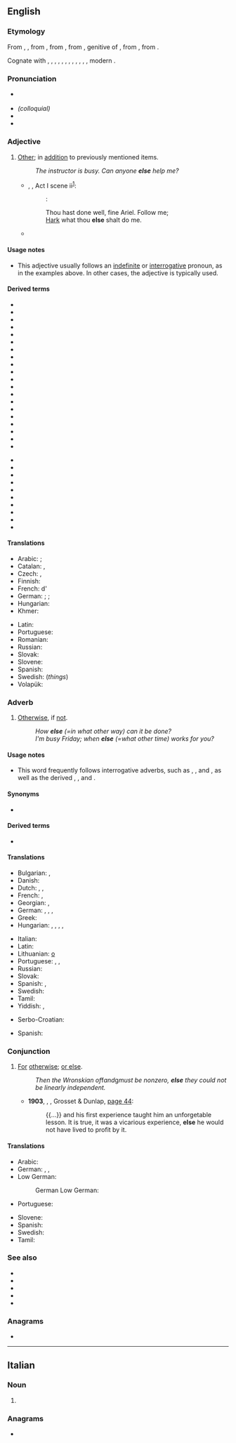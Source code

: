{{also|Else|-else}}
==English==

===Etymology===
{{root|en|ine-pro|*h₂el- (other)}}
From {{inh|en|enm|ells}}, {{m|enm|elles}}, from {{inh|en|ang|elles||other, otherwise, different}}, from {{inh|en|gmw-pro|*alljas}}, from {{inh|en|gem-pro|*aljas||of another, of something else}}, genitive of {{m|gem-pro|*aljaz||other}}, from {{inh|en|ine-pro|*h₂élyos}}, from {{m|ine-pro|*h₂el-||other}}.

Cognate with {{cog|ofs|elles||other}}, {{cog|goh|elles}}, {{m|goh|ellies||other}}, {{cog|da|eller||or}}, {{cog|da|ellers||otherwise}}, {{cog|sv|eljes}}, {{m|sv|eljest||or else, otherwise}}, {{cog|no|elles||else, otherwise}}, {{cog|got|𐌰𐌻𐌾𐌹𐍃||other}}, {{cog|la|alius||other, another}}, {{cog|grc|ἄλλος}}, {{grc-ark}} {{m|grc|αἶλος}}, modern {{cog|el|αλλιώς||otherwise, else}}.

===Pronunciation===
* {{a|RP|US}} {{IPA|en|/ɛls/}}
* ''(colloquial)'' {{IPA|en|/ɛlts/}}
* {{audio|en|en-us-else.ogg|Audio (US)}}
* {{rhymes|en|ɛls}}

===Adjective===
{{en-adj|-}}

# {{lb|en|postpositive|used only with indefinite or interrogative pronouns}} [[other|Other]]; in [[addition]] to previously mentioned items.
#: ''The instructor is busy. Can anyone '''else''' help me?''
#* {{circa|1610-11}} {{w|William Shakespeare}}, ''{{w|The Tempest}}'', Act I scene ii<sup>[http://www.opensourceshakespeare.org/views/plays/play_view.php?WorkID=tempest&Scope=entire&pleasewait=1&msg=pl]</sup>:
#*: {{smallcaps|Prospero}}:
#*: Thou hast done well, fine Ariel. Follow me;
#*: [[hark|Hark]] what thou '''else''' shalt do me.
#* {{quote-book|en|year=2013|author=Keith T. Krawczynski|title=Daily Life in the Colonial City|passage=As with most '''else''' in society, early Americans believed that health and healing were in God's hand.}}

====Usage notes====
* This adjective usually follows an [[indefinite]] or [[interrogative]] pronoun, as in the examples above. In other cases, the adjective {{m|en|other}} is typically used.

====Derived terms====
{{rel-top|Terms derived from the adjective ''else''}}
* {{l|en|anybody else}}
* {{l|en|anyone else}}
* {{l|en|anyplace else}}
* {{l|en|anything else}}
* {{l|en|anywhere else}}
* {{l|en|elsehow}}
* {{l|en|elseness}}
* {{l|en|elseward}}
* {{l|en|elsewhat}}
* {{l|en|elsewhen}}
* {{l|en|elsewhence}}
* {{l|en|elsewhere}}
* {{l|en|elsewhither}}
* {{l|en|elsewho}}
* {{l|en|elsewhom}}
* {{l|en|elsewise}}
* {{l|en|everybody else}}
* {{l|en|everyone else}}
* {{l|en|everything else}}
* {{l|en|everywhere else}}
{{rel-mid}}
<!-- do not add "how else" here; "else" is an adverb in this expression-->
* {{l|en|most else}}
* {{l|en|much else}}
* {{l|en|nobody else}}
* {{l|en|nothing else}}
* {{l|en|nowhere else}}
* {{l|en|someone else}}
* {{l|en|something else}}
* {{l|en|somewhere else}}
* {{l|en|what else}}
* {{l|en|what else is new}}
<!-- do not add "when else" here; "else" is an adverb in these expressions-->
{{rel-bottom}}

====Translations====
{{trans-top|other}}
* Arabic: {{t+|ar|غَيْر}}; {{t+|ar|آخَر}}
* Catalan: {{t+|ca|més}}, {{t+|ca|altre}}
* Czech: {{t+|cs|jiný}}, {{t+|cs|ostatní}}
* Finnish: {{t+|fi|muu}}
* French: d'{{t+|fr|autre}}
* German: {{q|following pronouns}} {{t+|de|anders}}; {{t+|de|sonst}}; {{q|otherwise}} {{t+|de|anderer}}
* Hungarian: {{t+|hu|más}}
* Khmer: {{t+|km|ទៀត|tr=tiet|sc=Khmr}}
{{trans-mid}}
* Latin: {{t+|la|alius}}
* Portuguese: {{t+|pt|mais}}
* Romanian: {{t-needed|ro}}
* Russian: {{t+|ru|ещё}}
* Slovak: {{t|sk|iný}}
* Slovene: {{t+|sl|drug}}
* Spanish: {{t+|es|más}}
* Swedish: {{t+|sv|annat}} (''things'')
* Volapük: {{t-needed|vo}}
{{trans-bottom}}

===Adverb===
{{en-adv|-}}

# {{lb|en|follows [[interrogative]] adverbs}} [[otherwise|Otherwise]], if [[not]].
#: ''How '''else''' (=in what other way) can it be done?''
#: ''I'm busy Friday; when '''else''' (=what other time) works for you?''

====Usage notes====
* {{sense|otherwise}} This word frequently follows interrogative adverbs, such as {{m|en|how}}, {{m|en|why}}, and {{m|en|when}}, as well as the derived {{m|en|however}}, {{m|en|whyever}}, and {{m|en|whenever}}.

====Synonyms====
* {{l|en|otherwise}}

====Derived terms====
* {{l|en|or else}}

====Translations====
{{trans-top|word that implies any result with the exception of the one being referred to}}
* Bulgarian: {{t+|bg|иначе}}, {{t|bg|освен това}}
* Danish: {{t|da|ellers}}
* Dutch: {{t|nl|zoniet}}, {{t+|nl|anders}}, {{t|nl|in het andere geval}}
* French: {{t+|fr|sinon}}, {{t+|fr|autrement}}
* Georgian: {{t|ka|სხვანაირად|sc=Geor}}, {{t|ka|სხვაგვარად|sc=Geor}}
* German: {{t+|de|sonst}}, {{t+|de|anders}}, {{t+|de|andernfalls}}, {{t+|de|ansonsten}}
* Greek: {{t+|el|αλλιώς}}
* Hungarian: {{q|of manner [all]}} {{t+|hu|máshogy}}, {{t|hu|máshogyan}}, {{t+|hu|másként}}, {{t+|hu|másképp}}, {{q|of time}} {{t+|hu|máskor}}
{{trans-mid}}
* Italian: {{t+|it|altro}}
* Latin: {{t|la|alioqui}}
* Lithuanian: [[o]] {{t+|lt|dar}}
* Portuguese: {{t+|pt|senão}}, {{t+|pt|em vez de}}, {{t+|pt|além disso}}
* Russian: {{t+|ru|ина́че}}
* Slovak: {{t|sk|inak}}
* Spanish: {{t+|es|más}}, {{t+|es|sino}}
* Swedish: {{t+|sv|annars}}
* Tamil: {{t+|ta|வேறு|sc=Taml}}
* Yiddish: {{t|yi|אַנישט}}, {{t|yi|אַניט}}
{{trans-bottom}}

{{checktrans-top}}
* Serbo-Croatian: {{t-check|sh|u suprotnom}}
{{trans-mid}}
* Spanish: {{t+check|es|sino}}
{{trans-bottom}}

===Conjunction===
{{en-con}}

# [[for|For]] [[otherwise]]; [[or else]].
#: ''Then the Wronskian of ''f'' and ''g'' must be nonzero, '''else''' they could not be linearly independent.''
#* '''1903''', {{w|Jack London}}, ''{{w|The Call of the Wild}}'', Grosset & Dunlap, [https://books.google.com/books?id=j0oYi3O_tvgC&pg=PA44&dq=else page 44]:
#*: {{...}} and his first experience taught him an unforgetable lesson. It is true, it was a vicarious experience, '''else''' he would not have lived to profit by it.

====Translations====
{{trans-top|For otherwise; or else}}
* Arabic: {{t|ar|وَإِلَا|tr=wa-ʾilā}}
* German: {{t+|de|sonst}}, {{t+|de|ansonsten}}, {{t+|de|andernfalls}}
* Low German:
*: German Low German: {{t+|nds-de|süs}}
* Portuguese: {{t+|pt|senão}}
{{trans-mid}}
* Slovene: {{t|sl|sicer}}
* Spanish: {{t+|es|sino}}
* Swedish: {{t+|sv|annars}}
* Tamil: {{t|ta|இல்லையெனில்|sc=Taml}}
{{trans-bottom}}

===See also===
* {{l|en|and}}
* {{l|en|if}}
* {{l|en|not}}
* {{l|en|or}}
* {{l|en|then}}

===Anagrams===
* {{anagrams|en|a=eels|EELS|ELEs|Lees|Slee|eels|l'ees|lees|lese|seel|sele}}

----

==Italian==

===Noun===
{{head|it|noun form|g=f}}

# {{plural of|it|elsa}}

===Anagrams===
* {{anagrams|it|a=eels|Sele|lese}}